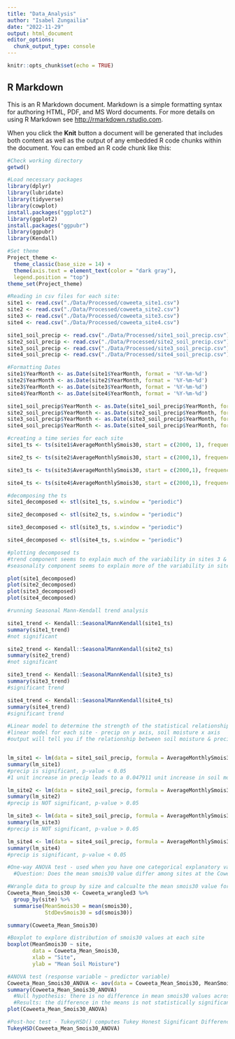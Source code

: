 ```yaml
---
title: "Data_Analysis"
author: "Isabel Zungailia"
date: "2022-11-29"
output: html_document
editor_options: 
  chunk_output_type: console
---
```


```r
knitr::opts_chunk$set(echo = TRUE)
```

## R Markdown

This is an R Markdown document. Markdown is a simple formatting syntax for authoring HTML, PDF, and MS Word documents. For more details on using R Markdown see <http://rmarkdown.rstudio.com>.

When you click the **Knit** button a document will be generated that includes both content as well as the output of any embedded R code chunks within the document. You can embed an R code chunk like this:

```r
#Check working directory
getwd()

#Load necessary packages
library(dplyr)
library(lubridate)
library(tidyverse)
library(cowplot)
install.packages("ggplot2")
library(ggplot2)
install.packages("ggpubr")
library(ggpubr)
library(Kendall)

#Set theme
Project_theme <-
  theme_classic(base_size = 14) +
  theme(axis.text = element_text(color = "dark gray"), 
  legend.position = "top")
theme_set(Project_theme)
```

```r
#Reading in csv files for each site:
site1 <- read.csv("./Data/Processed/coweeta_site1.csv")
site2 <- read.csv("./Data/Processed/coweeta_site2.csv")
site3 <- read.csv("./Data/Processed/coweeta_site3.csv")
site4 <- read.csv("./Data/Processed/coweeta_site4.csv")

site1_soil_precip <- read.csv("./Data/Processed/site1_soil_precip.csv")
site2_soil_precip <- read.csv("./Data/Processed/site2_soil_precip.csv")
site3_soil_precip <- read.csv("./Data/Processed/site3_soil_precip.csv")
site4_soil_precip <- read.csv("./Data/Processed/site4_soil_precip.csv")

```

```r
#Formatting Dates
site1$YearMonth <- as.Date(site1$YearMonth, format = '%Y-%m-%d')
site2$YearMonth <- as.Date(site2$YearMonth, format = '%Y-%m-%d')
site3$YearMonth <- as.Date(site3$YearMonth, format = '%Y-%m-%d')
site4$YearMonth <- as.Date(site4$YearMonth, format = '%Y-%m-%d')

site1_soil_precip$YearMonth <- as.Date(site1_soil_precip$YearMonth, format = '%Y-%m-%d')
site2_soil_precip$YearMonth <- as.Date(site2_soil_precip$YearMonth, format = '%Y-%m-%d')
site3_soil_precip$YearMonth <- as.Date(site3_soil_precip$YearMonth, format = '%Y-%m-%d')
site4_soil_precip$YearMonth <- as.Date(site4_soil_precip$YearMonth, format = '%Y-%m-%d')
```

```r
#creating a time series for each site
site1_ts <- ts(site1$AverageMonthlySmois30, start = c(2000, 1), frequency = 12)

site2_ts <- ts(site2$AverageMonthlySmois30, start = c(2000,1), frequency = 12)

site3_ts <- ts(site3$AverageMonthlySmois30, start = c(2000,1), frequency = 12)

site4_ts <- ts(site4$AverageMonthlySmois30, start = c(2000,1), frequency = 12)

#decomposing the ts
site1_decomposed <- stl(site1_ts, s.window = "periodic")

site2_decomposed <- stl(site2_ts, s.window = "periodic")

site3_decomposed <- stl(site3_ts, s.window = "periodic")

site4_decomposed <- stl(site4_ts, s.window = "periodic")

#plotting decomposed ts
#trend component seems to explain much of the variability in sites 3 & 4
#seasonality component seems to explain more of the variability in sites 1 & 2

plot(site1_decomposed) 
plot(site2_decomposed)
plot(site3_decomposed)
plot(site4_decomposed)

```

```r
#running Seasonal Mann-Kendall trend analysis

site1_trend <- Kendall::SeasonalMannKendall(site1_ts)
summary(site1_trend)
#not significant

site2_trend <- Kendall::SeasonalMannKendall(site2_ts)
summary(site2_trend)
#not significant

site3_trend <- Kendall::SeasonalMannKendall(site3_ts)
summary(site3_trend)
#significant trend

site4_trend <- Kendall::SeasonalMannKendall(site4_ts)
summary(site4_trend)
#significant trend

```

```r
#Linear model to determine the strength of the statistical relationship between precipitation and soil moisture. 
#linear model for each site - precip on y axis, soil moisture x axis
#output will tell you if the relationship between soil moisture & precip is significant


lm_site1 <- lm(data = site1_soil_precip, formula = AverageMonthlySmois30 ~ AverageMonthlyPrecip)
summary(lm_site1)
#precip is significant, p-value < 0.05
#1 unit increase in precip leads to a 0.047911 unit increase in soil moisture

lm_site2 <- lm(data = site2_soil_precip, formula = AverageMonthlySmois30 ~ AverageMonthlyPrecip)
summary(lm_site2)
#precip is NOT significant, p-value > 0.05

lm_site3 <- lm(data = site3_soil_precip, formula = AverageMonthlySmois30 ~ AverageMonthlyPrecip)
summary(lm_site3)
#precip is NOT significant, p-value > 0.05

lm_site4 <- lm(data = site4_soil_precip, formula = AverageMonthlySmois30 ~ AverageMonthlyPrecip)
summary(lm_site4)
#precip is significant, p-value < 0.05
```
















```r
#One-way ANOVA test - used when you have one categorical explanatory variable with more than two categories
  #Question: Does the mean smois30 value differ among sites at the Coweeta Basin LTER?

#Wrangle data to group by size and calcualte the mean smois30 value for each site. Also calcualte standard deviation.
Coweeta_Mean_Smois30 <- Coweeta_wrangled3 %>% 
  group_by(site) %>% 
  summarise(MeanSmois30 = mean(smois30),
            StdDevSmois30 = sd(smois30))

summary(Coweeta_Mean_Smois30)

#Boxplot to explore distribution of smois30 values at each site
boxplot(MeanSmois30 ~ site,
        data = Coweeta_Mean_Smois30,
        xlab = "Site",
        ylab = "Mean Soil Moisture")

#ANOVA test (response variable ~ predictor variable)
Coweeta_Mean_Smois30_ANOVA <- aov(data = Coweeta_Mean_Smois30, MeanSmois30 ~ site)
summary(Coweeta_Mean_Smois30_ANOVA)
  #Null hypothesis: there is no difference in mean smois30 values across sites
  #Results: the difference in the means is not statistically significant (p-value:0.361)
plot(Coweeta_Mean_Smois30_ANOVA)

#Post-hoc test - TukeyHSD() computes Tukey Honest Significant Differences
TukeyHSD(Coweeta_Mean_Smois30_ANOVA)

```

